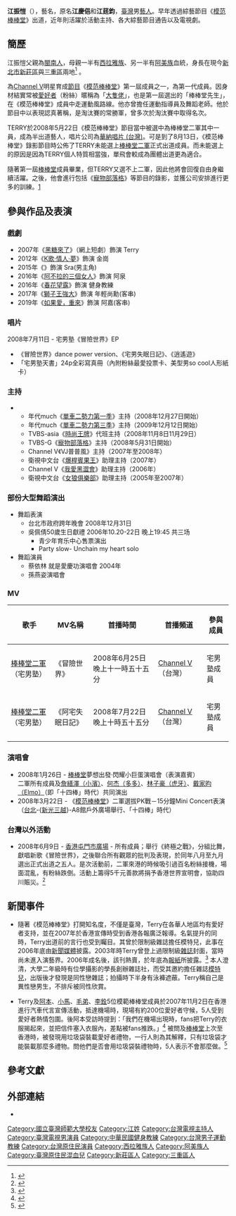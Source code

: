 {{Trivia|time=2015-01-24T05:21:03+00:00}}
{{blpsources|time=2020-12-01}}
{{藝人
|姓名 = 江振愷（Terry）
|類型 = 男藝人
|圖片 = 
|圖片簡介 = 
|圖片尺寸 = 
|本名 = 江慶俋→江莛鈞→江振愷
|英文名 = Terry
|綽號 = 大隻佬、大叔、爸爸、泰瑞
|出生日期 = {{birth date and age|1983|9|14}}
|出生地點 = {{TWN}}台北縣新莊市與三重市（今[[新北市|新北市]][[新莊區|新莊區]]與[[三重區|三重區]]）
|國籍 = {{ROC}}
|職業 = 藝人，主持、健身教練、舞蹈老師
|教育程度 = [[國立臺灣師範大學|國立臺灣師範大學]]體育學系[[學士|學士]]
|配偶 = [[羅美玲_(歌手)|羅美玲]]
|兒女 = 2子
|出道日期 = {{Start date and age|2005}}
|活躍年代 = 2005年至今
|演奏樂器 = 
|音樂類型 = 
|唱片公司 = 
|經紀公司 = 伊美居傳播
|相關團體 = [[模范棒棒堂|模范棒棒堂]]<br>[[模范七棒|模范七棒]]
|網站 = [http://blog.pixnet.net/terry531 個人部落格]
| imdb = 10605763
}}
'''江振愷'''（{{bd|1983年|9月14日|catIdx=C江}}），藝名{{lang|en|Terry}}，原名'''江慶俋'''和'''江莛鈞'''，[[臺灣|臺灣]]男[[藝人|藝人]]。早年透過綜藝節目《[[模范棒棒堂|模范棒棒堂]]》出道，近年則活躍於活動主持、各大綜藝節目通告以及電視劇。

== 簡歷 ==

江振愷父親為[[台灣閩南人|閩南人]]，母親一半有[[西拉雅族|西拉雅族]]、另一半有[[阿美族|阿美族]]血統，身長在現今[[新北市|新北市]][[新莊區|新莊區]]與[[三重區|三重區]]兩地<ref>{{cite news|title=加分保送成心靈枷鎖？Terry花近30年，尋回原民身分認同 |url=https://www.twreporter.org/a/urban-indigenous-peoples-identity|work=報導者 The Reporter (twreporter.org)|publisher=報導者 The Reporter (twreporter.org)|date=2019-05-06|archivedate=2022-05-02}}</ref>
。

為[[Channel_V|Channel V]]明星育成[[電視節目|節目]]《[[模范棒棒堂|模范棒棒堂]]》第一屆成員之一，為第一代成員。因身材結實常被[[愛好者|愛好者]]（粉絲）暱稱為「[[大隻佬|大隻佬]]」，也是第一屆選出的「棒棒堂先生」，在《模范棒棒堂》成員中走運動風路線。他亦曾擔任運動指導員及舞蹈老師。他於節目中以表現認真著稱，是淘汰賽的常勝軍，曾多次於淘汰賽中取得名次。

TERRY於2008年5月22日《模范棒棒堂》節目當中被選中為棒棒堂二軍其中一員，成為半出道藝人，唱片公司為[[華納唱片_(台灣)|華納唱片 (台灣)]]。可是到了8月13日，《模范棒棒堂》錄影節目時公佈了TERRY未能選上[[棒棒堂二軍|棒棒堂二軍]]正式出道成員。而未能選上的原因是因為TERRY個人特質相當強，單飛會較成為團體出道更為適合。

隨著第一屆[[模范棒棒堂|棒棒堂]]成員畢業，但TERRY又選不上二軍，因此他將會回復自由身繼續活躍。之後，他會進行包括《[[寵物部落格|寵物部落格]]》等節目的錄影，並獲公司安排進行更多的訓練。[http://terry531.pixnet.net/blog/post/21586385] {{Wayback|url=http://terry531.pixnet.net/blog/post/21586385 |date=20191203133035 }}

==參與作品及表演==

===戲劇===
*2007年《[[黑糖來了|黑糖來了]]》（網上短劇）飾演 Terry
*2012年《[[K歌·情人·夢|K歌·情人·夢]]》飾演 金崗
*2015年《{{link-ami|守護Sra|Sow'hu Sra}}》飾演 Sra(男主角) 
*2016年《[[阿不拉的三個女人|阿不拉的三個女人]]》飾演 阿泉
*2016年《[[春花望露|春花望露]]》飾演 健身教練
*2017年《[[獅子王強大|獅子王強大]]》飾演 年輕尚勳(客串)
*2019年《[[如果愛，重來|如果愛，重來]]》飾演 阿嘉(客串)

===唱片===
2008年7月11日 - 宅男塾《冒險世界》EP
* 《冒險世界》dance power version、《宅男失眠日記》、《逍遙遊》
* 「宅男塾天書」24p全彩寫真冊（內附粉絲最愛投票卡、美型男so cool人形紙卡）

===主持===
**年代much《[[單車二勢力第一季|單車二勢力第一季]]》主持（2008年12月27日開始）
**年代much《[[單車二勢力第三季|單車二勢力第三季]]》主持（2009年12月12日開始）
**TVBS-asia《[[時尚王牌|時尚王牌]]》代班主持（2008年11月8日11月29日）
**TVBS-G《[[寵物部落格|寵物部落格]]》主持（2008年5月31日開始）
**Channel V《VJ普普風》主持（2007年至2008年）
**衛視中文台《[[爆桿賓果王|爆桿賓果王]]》助理主持（2007年）
**Channel V《[[我愛黑澀會|我愛黑澀會]]》助理主持（2006年）
**衛視中文台《[[女狼俱樂部|女狼俱樂部]]》助理主持（2005年至2007年）

===部份大型舞蹈演出===
*舞蹈表演
**台北市政府跨年晚會 2008年12月31日
**吳佩倩50歲生日獻禮 2006年10.20-22日 晚上19:45 共三场
***青少年育乐中心售票演出
***Party slow- Unchain my heart solo
*舞蹈演員
**蔡依林 就是愛慶功演唱會 2004年
**孫燕姿演唱會

===MV===
{| class="wikitable" style="width:100%"
! 歌手
! MV名稱
! 首播時間
! 首播頻道
! 參與成員
|-
|[[棒棒堂二軍|棒棒堂二軍]]（宅男塾）||《冒險世界》||2008年6月25日晚上十一時五十五分||[[Channel_V|Channel V]]（台灣）||宅男塾成員
|-
|[[棒棒堂二軍|棒棒堂二軍]]（宅男塾）||《阿宅失眠日記》||2008年7月22日晚上十時五十五分||[[Channel_V|Channel V]]（台灣）||宅男塾成員
|}

===演唱會===
*2008年1月26日 - [[棒棒堂|棒棒堂]]夢想出發‧閃耀小巨蛋演唱會（表演嘉賓）<br />二軍所有成員及[[詹繕澤|詹繕澤（小濱）]]、[[何杰_(艺人)|何杰（多多）]]、[[林子豪|林子豪（虎牙）]]、[[戴家昀|戴家昀（Elmo）]]（即「十四棒」時代）共同演出
*2008年3月22日 - 《[[模范棒棒堂|模范棒棒堂]]》二軍選拔PK戰－15分鐘Mini Concert表演（[[台北|台北]]-{[[新光三越|新光三越]]}-A8館戶外廣場舉行、「十四棒」時代）

===台灣以外活動===
*2008年6月9日 - [[香港|香港]][[屯門市廣場|屯門市廣場]] - 所有成員；舉行《終極之戰》，分組比舞，獻唱新歌《冒險世界》，之後聯合所有觀眾的批判及表現，於同年八月至九月選出正式出道之五人。是次活動前，二軍來港的時候吸引過百名粉絲接機，場面混亂，有粉絲跌倒。活動上籌得5千元善款將捐予香港世界宣明會，協助四川賑災。<ref>{{cite news|title=棒棒堂二軍訪港歌迷自制|url=http://hk.news.yahoo.com/080609/60/2vf1f.html|work=星島日報報導|publisher=雅虎新聞|date=2008-06-10|deadurl=yes|archiveurl=https://web.archive.org/web/20080707220526/http://hk.news.yahoo.com/080609/60/2vf1f.html|archivedate=2008-07-07}}</ref>

==新聞事件==
*隨著《模范棒棒堂》打開知名度，不僅是臺灣，Terry在各華人地區均有愛好者支持，並在2007年於香港宣傳時受到香港各報廣泛報導。名氣提升的同時，Terry出道前的言行也受到矚目。其曾於限制級雜誌擔任模特兒，此事在2006年底由[[新聞媒體|新聞媒體]]披露。2003年時Terry曾登上過限制級[[雜誌|雜誌]]封面，當時尚未進入演藝界。2006年成名後，該刊熱賣，於年底為[[報紙|報紙]]所披露。<ref name="nude">{{cite news|title=棒棒堂Terry裸照喊價300|author=劉曉君|work=臺灣《[[蘋果日報_(臺灣)|蘋果日報]]》|publisher=壹傳媒有限公司|date=2006-11-28}}</ref> 本人澄清，大學二年級時有位學攝影的學長創辦雜誌社，而受其邀約擔任雜誌[[模特兒|模特兒]]，出版後才發現是同性戀雜誌；拍攝時下半身有泳褲遮蔽。Terry稱自己是異性戀男生，不排斥被同性欣賞。

*Terry及[[翁瑞迪|阿本]]、[[簡翔棋|小馬]]、[[邱翊橙|毛弟]]、[[李銓|李銓]]5位模範棒棒堂成員於2007年11月2日在香港進行汽車代言宣傳活動，抵達機場時，現場有約200位愛好者守候，5人受到愛好者熱情包圍。後阿本受訪時提到：「我們在機場出現時，fans把Terry的衣服揭起來，並把信件塞入衣服內，差點被fans推跌。」<ref name="hko">{{cite news|title=棒棒堂男孩　可愛搭夠|work=香港《[[東方日報_(香港)|東方日報]]》|publisher=東方報業集團|date=2007-11-03}}</ref> 被問及[[棒棒堂|棒棒堂]]上次至香港時，被發現用垃圾袋裝載愛好者禮物，一行人則為其解釋，只有垃圾袋才能裝載那麼多禮物。問他們是否會用垃圾袋裝禮物時，5人表示不會那麼做。<ref name="hks">{{cite news|title=『模-{范}-棒棒堂』以可愛取勝|url=http://www.singpao.com/20071103/gossip/942304.html|work=香港《[[成報|成報]]》|publisher=成報報刊有限公司|date=2007-11-03|deadurl=yes|archiveurl=https://web.archive.org/web/20071205164225/http://www.singpao.com/20071103/gossip/942304.html|archivedate=2007-12-05}}</ref>

==參考文獻==
{{reflist}}

==外部連結==
*{{Facebook|TerryFansPage|Terry 江振愷}}

{{模范棒棒堂}}
{{Choc7}}

[[Category:國立臺灣師範大學校友|Category:國立臺灣師範大學校友]]
[[Category:江姓|Category:江姓]]
[[Category:台灣電視主持人|Category:台灣電視主持人]]
[[Category:臺灣電視男演員|Category:臺灣電視男演員]]
[[Category:中華民國健身教練|Category:中華民國健身教練]]
[[Category:台灣男子運動教練|Category:台灣男子運動教練]]
[[Category:台灣原住民演員|Category:台灣原住民演員]]
[[Category:西拉雅族人|Category:西拉雅族人]]
[[Category:阿美族人|Category:阿美族人]]
[[Category:臺灣原住民混血兒|Category:臺灣原住民混血兒]]
[[Category:新莊區人|Category:新莊區人]]
[[Category:三重區人|Category:三重區人]]